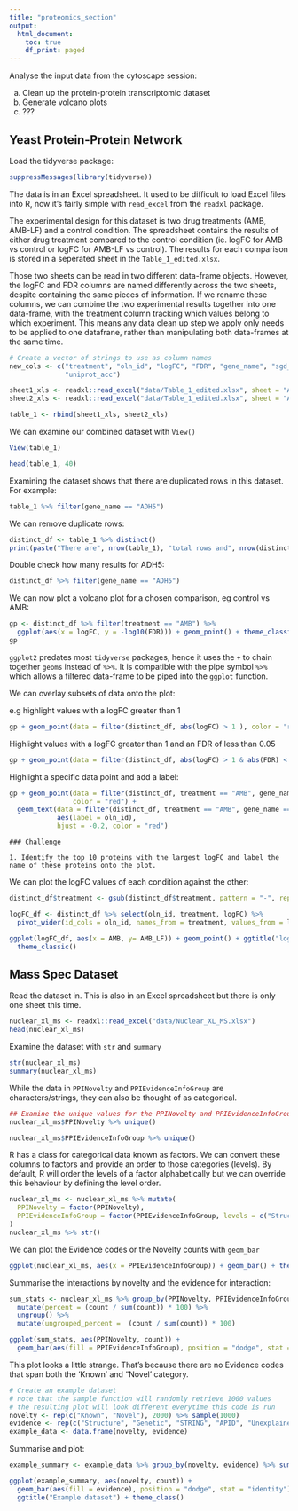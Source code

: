 ```yaml
---
title: "proteomics_section"
output:
  html_document:
    toc: true
    df_print: paged
---
```



Analyse the input data from the cytoscape session:


a) Clean up the protein-protein transcriptomic dataset
b) Generate volcano plots
c) ???


## Yeast Protein-Protein Network

Load the tidyverse package:

```r
suppressMessages(library(tidyverse))
```

The data is in an Excel spreadsheet. It used to be difficult to load Excel files into R, now it's fairly simple with `read_excel` from the `readxl` package.

The experimental design for this dataset is two drug treatments (AMB, AMB-LF) and a control condition. The spreadsheet contains the results of either drug treatment compared to the control condition (ie. logFC for AMB vs control or logFC for AMB-LF vs control). The results for each comparison is stored in a seperated sheet in the `Table_1_edited.xlsx`.

Those two sheets can be read in two different data-frame objects. However, the logFC and FDR columns are named differently across the two sheets, despite containing the same pieces of information. If we rename these columns, we can combine the two experimental results together into one data-frame, with the treatment column tracking which values belong to which experiment. This means any data clean up step we apply only needs to be applied to one datafrane, rather than manipulating both data-frames at the same time.

```r
# Create a vector of strings to use as column names 
new_cols <- c("treatment", "oln_id", "logFC", "FDR", "gene_name", "sgd_description", "scer_uniprot_description",
              "uniprot_acc")

sheet1_xls <- readxl::read_excel("data/Table_1_edited.xlsx", sheet = "AMB", col_names = new_cols, skip = 1)
sheet2_xls <- readxl::read_excel("data/Table_1_edited.xlsx", sheet = "AMB_LF", col_names = new_cols, skip = 1)

table_1 <- rbind(sheet1_xls, sheet2_xls)
```

We can examine our combined dataset with `View()`

```r
View(table_1)
```

```r
head(table_1, 40)
```

Examining the dataset shows that there are duplicated rows in this dataset. For example:

```r
table_1 %>% filter(gene_name == "ADH5")
```

We can remove duplicate rows:

```r
distinct_df <- table_1 %>% distinct()
print(paste("There are", nrow(table_1), "total rows and", nrow(distinct_df), "distinct rows"))
```

Double check how many results for ADH5:

```r
distinct_df %>% filter(gene_name == "ADH5")
```

We can now plot a volcano plot for a chosen comparison, eg control vs AMB:

```r
gp <- distinct_df %>% filter(treatment == "AMB") %>%  
  ggplot(aes(x = logFC, y = -log10(FDR))) + geom_point() + theme_classic()
gp
```

`ggplot2` predates most `tidyverse` packages, hence it uses the `+` to chain together `geoms` instead of `%>%`. It is compatible with the pipe symbol `%>%` which allows a filtered data-frame to be piped into the `ggplot` function.

We can overlay subsets of data onto the plot:

e.g highlight values with a logFC greater than 1

```r
gp + geom_point(data = filter(distinct_df, abs(logFC) > 1 ), color = "red")
```

Highlight values with a logFC greater than 1 and an FDR of less than 0.05

```r
gp + geom_point(data = filter(distinct_df, abs(logFC) > 1 & abs(FDR) < 0.05), color = "red") 
```

Highlight a specific data point and add a label:

```r
gp + geom_point(data = filter(distinct_df, treatment == "AMB", gene_name == "ADH5"), 
                color = "red") +
  geom_text(data = filter(distinct_df, treatment == "AMB", gene_name == "ADH5"), 
            aes(label = oln_id),
            hjust = -0.2, color = "red")
```


```
### Challenge

1. Identify the top 10 proteins with the largest logFC and label the name of these proteins onto the plot.

```

We can plot the logFC values of each condition against the other:

```r
distinct_df$treatment <- gsub(distinct_df$treatment, pattern = "-", replacement = "_")

logFC_df <- distinct_df %>% select(oln_id, treatment, logFC) %>%
  pivot_wider(id_cols = oln_id, names_from = treatment, values_from = logFC )

ggplot(logFC_df, aes(x = AMB, y= AMB_LF)) + geom_point() + ggtitle("logFC of AMB vs AMB-LF") +
  theme_classic()

```


## Mass Spec Dataset

Read the dataset in. This is also in an Excel spreadsheet but there is only one sheet this time.

```r
nuclear_xl_ms <- readxl::read_excel("data/Nuclear_XL_MS.xlsx")
head(nuclear_xl_ms)
```

Examine the dataset with `str` and `summary`

```r
str(nuclear_xl_ms)
summary(nuclear_xl_ms)
```

While the data in `PPINovelty` and `PPIEvidenceInfoGroup` are characters/strings, they can also be thought of as categorical. 

```r
## Examine the unique values for the PPINovelty and PPIEvidenceInfoGroup columns
nuclear_xl_ms$PPINovelty %>% unique()
```
```r
nuclear_xl_ms$PPIEvidenceInfoGroup %>% unique()
```

R has a class for categorical data known as factors. We can convert these columns to factors and provide an order to those categories (levels). By default, R will order the levels of a factor alphabetically but we can override this behaviour by defining the level order.

```r
nuclear_xl_ms <- nuclear_xl_ms %>% mutate(
  PPINovelty = factor(PPINovelty),
  PPIEvidenceInfoGroup = factor(PPIEvidenceInfoGroup, levels = c("Structure", "Genetic", "STRING", "APID", "Unexplained"))
)
nuclear_xl_ms %>% str()
```

We can plot the Evidence codes or the Novelty counts with `geom_bar`

```r
ggplot(nuclear_xl_ms, aes(x = PPIEvidenceInfoGroup)) + geom_bar() + theme_classic()
```

Summarise the interactions by novelty and the evidence for interaction:

```r
sum_stats <- nuclear_xl_ms %>% group_by(PPINovelty, PPIEvidenceInfoGroup) %>% summarise(count =  n() ) %>%
  mutate(percent = (count / sum(count)) * 100) %>%
  ungroup() %>%
  mutate(ungrouped_percent =  (count / sum(count)) * 100)
```

```r
ggplot(sum_stats, aes(PPINovelty, count)) +
  geom_bar(aes(fill = PPIEvidenceInfoGroup), position = "dodge", stat = "identity") + theme_classic()
```

This plot looks a little strange. That's because there are no Evidence codes that span both the 'Known' and "Novel' category. 

```r
# Create an example dataset
# note that the sample function will randomly retrieve 1000 values
# the resulting plot will look different everytime this code is run
novelty <- rep(c("Known", "Novel"), 2000) %>% sample(1000)
evidence <- rep(c("Structure", "Genetic", "STRING", "APID", "Unexplained"), 2000) %>% sample(1000)
example_data <- data.frame(novelty, evidence)
```

Summarise and plot: 
```r
example_summary <- example_data %>% group_by(novelty, evidence) %>% summarise(count =  n() )

ggplot(example_summary, aes(novelty, count)) +
  geom_bar(aes(fill = evidence), position = "dodge", stat = "identity") + 
  ggtitle("Example dataset") + theme_class()

```


